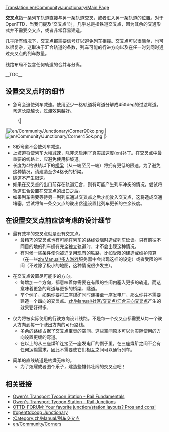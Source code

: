 [[Translation:en/Community/Junctionary/Main Page]]

{{zh/Manual/Junctions/导航菜单}}

'''交叉点'''指一条列车轨道直接与另一条轨道交叉，或者汇入另一条轨道的位置。对于OpenTTD，当我们提及“交叉点”时，几乎总是指铁道交叉点，因为其余的交通形式并不需要交叉点，或者非常容易建造。

几乎所有情况下，交叉点都需要信号灯以避免列车相撞。交叉点可以很简单，也可以很复杂，这取决于汇合轨道的条数，列车可能的行进方向以及在任一时刻同时通过交叉点的列车数量。

线路布局不包含任何轨道的合并与分离。

__TOC__

==设置交叉点时的细节==

* 急弯会迫使列车减速。使用至少一格轨道将弯道分解成45&deg的过渡弯道。弯道长度越长，过渡效果越好。
:{|
|[[File:en/Community/Junctionary/Corner90ko.png]]
|[[File:en/Community/Junctionary/Corner45ok.png]]
|}
* S形弯道不会使列车减速。
* 上坡道将使列车大幅减速，除非您启用了[[en/Archive/Manual/Settings/Realistic acceleration|真实加速度(en)]]补丁。在交叉点中最重要的线路上，应避免使用斜坡道。
* 长度为4格铁轨以下的[[zh/Manual/教程/建造桥梁|桥梁]]（从一端至另一端）将拥有更低的限速。为了避免这种情况，请建造至少4格长的桥梁。
* 隧道不产生限速。
* 如果在交叉点的出口前存在轨道汇合，则有可能产生列车冲突的情况。尝试将轨道汇合设置在交叉点的出口之后。
* 如果列车需要等待另一列列车通过交叉点之后才能驶入交叉点，这将造成交通堵塞。尝试将每一条交叉点的驶出岔道设置比列车更长的空余长度。

==在设置交叉点前应该考虑的设计细节==

* 最有效率的交叉点就是没有交叉点。
** 最精巧的交叉点也有可能在列车的路线受阻时造成列车延误。只有前往不同目的地的列车拥有完全独立轨道时，才不会出现这种情况。
** 有时候一些条件使你被迫复用现有的铁路，比如受限的建造或维护预算（在一些[[zh/Manual/多人游戏]]服务器中会出现这样的设定）或者受限的空间（不过除了极小的地图，这种情况很少发生）。

* 在交叉点设置尽可能少的方向。
** 每增加一个方向，都意味着你需要在有限的空间内塞入更多的轨道，而这意味着更急的弯道与更多的桥梁、隧道。
** 举个例子，如果你要将三座煤矿同时连接至一座发电厂，那么你并不需要建造一个四向的交叉点。[[zh/Manual/社区/交叉点/汇合三向交叉点]]产生的效果要好得多。

* 仅为将被实际使用的行驶方向设计线路。不是每一个交叉点都需要从每一个驶入方向到每一个驶出方向的可行路线。
** 多余的路线占据了交叉点宝贵的空间。这些空间原本可以为实际使用的方向设置更缓的弯道。
** 在以上的从三座煤矿连接至一座发电厂的例子里，在三座煤矿之间不会有任何运输需求，因此不需要使它们相互之间可以通行列车。

* 简单的直线轨道是枯燥无味的。
** 为了炫耀或者图个乐子，建造些雄伟壮阔的交叉点吧！

==相关链接==
* [http://www.transporttycoon.net/rail Owen's Transport Tycoon Station - Rail Fundamentals]
* [http://www.transporttycoon.net/junctions Owen's Transport Tycoon Station - Rail Junctions]
* [http://www.tt-forums.net/viewtopic.php?p=251709#251709 OTTD-FORUM: Your favorite junction/station layouts? Pros and cons!]
* [http://wiki.openttdcoop.org/Junctionary #openttdcoop Junctionary]
* [[:Category:zh/Manual/列车交叉点]]
* [[en/Community/Corners]]